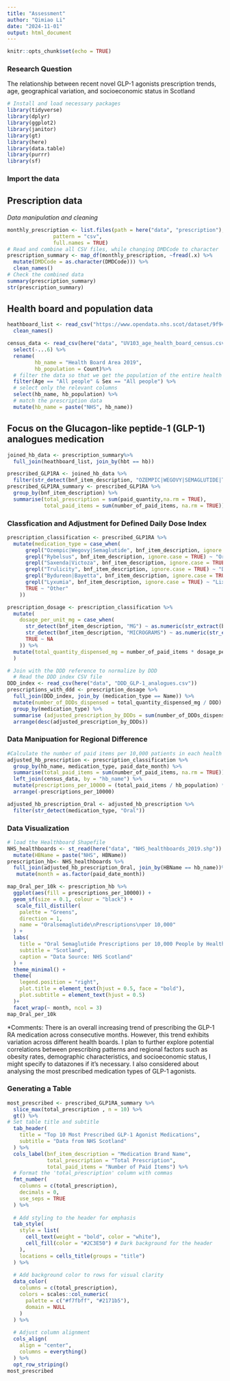 ```yaml
---
title: "Assessment"
author: "Qimiao Li"
date: "2024-11-01"
output: html_document
---
```


```r
knitr::opts_chunk$set(echo = TRUE)
```

### Research Question
The relationship between recent novel GLP-1 agonists prescription trends, age, geographical variation, and socioeconomic status in Scotland


```r
# Install and load necessary packages
library(tidyverse)
library(dplyr)
library(ggplot2)
library(janitor) 
library(gt) 
library(here) 
library(data.table)
library(purrr) 
library(sf)
```

### Import the data

## Prescription data 
*Data manipulation and cleaning*
```r
monthly_prescription <- list.files(path = here("data", "prescription"),
               pattern = "csv",
               full.names = TRUE) 
# Read and combine all CSV files, while changing DMDCode to character
prescription_summary <- map_df(monthly_prescription, ~fread(.x) %>%
  mutate(DMDCode = as.character(DMDCode))) %>%   
  clean_names()
# Check the combined data
summary(prescription_summary)
str(prescription_summary)
```

## Health board and population data 
```r
heathboard_list <- read_csv("https://www.opendata.nhs.scot/dataset/9f942fdb-e59e-44f5-b534-d6e17229cc7b/resource/652ff726-e676-4a20-abda-435b98dd7bdc/download/hb14_hb19.csv") %>% 
  clean_names()

census_data <- read_csv(here("data", "UV103_age_health_board_census.csv"), skip = 10) %>% 
  select(-...6) %>% 
  rename(
         hb_name = "Health Board Area 2019",
         hb_population = Count)%>% 
  # filter the data so that we get the population of the entire health board
  filter(Age == "All people" & Sex == "All people") %>% 
  # select only the relevant columns
  select(hb_name, hb_population) %>% 
  # match the prescription data
  mutate(hb_name = paste("NHS", hb_name))
```

## Focus on the Glucagon-like peptide-1 (GLP-1) analogues medication
```r
joined_hb_data <- prescription_summary%>% 
  full_join(heathboard_list, join_by(hbt == hb))

prescribed_GLP1RA <- joined_hb_data %>% 
  filter(str_detect(bnf_item_description, "OZEMPIC|WEGOVY|SEMAGLUTIDE|TRULICITY|SAXENDA|RYBELSUS|VICTOZA|BAYETTA|BYDUREON|LYXUMIA")) 
prescribed_GLP1RA_summary <- prescribed_GLP1RA %>% 
  group_by(bnf_item_description) %>%
  summarise(total_prescription = sum(paid_quantity,na.rm = TRUE),
            total_paid_items = sum(number_of_paid_items, na.rm = TRUE))

```

### Classfication and Adjustment for Defined Daily Dose Index
```r
prescription_classification <- prescribed_GLP1RA %>% 
  mutate(medication_type = case_when(
      grepl("Ozempic|Wegovy|Semaglutide", bnf_item_description, ignore.case = TRUE) ~ "Semaglutide",
      grepl("Rybelsus", bnf_item_description, ignore.case = TRUE) ~ "Oral semaglutide",
      grepl("Saxenda|Victoza", bnf_item_description, ignore.case = TRUE) ~ "Liraglutide",
      grepl("Trulicity", bnf_item_description, ignore.case = TRUE) ~ "Dulaglutide",
      grepl("Bydureon|Bayetta", bnf_item_description, ignore.case = TRUE) ~ "Exenatide",
      grepl("Lyxumia", bnf_item_description, ignore.case = TRUE) ~ "Lixisenatide",
      TRUE ~ "Other"
    )) 

prescription_dosage <- prescription_classification %>%
  mutate(
    dosage_per_unit_mg = case_when(
      str_detect(bnf_item_description, "MG") ~ as.numeric(str_extract(bnf_item_description, "\\d+(\\.\\d+)?(?=MG)")),
      str_detect(bnf_item_description, "MICROGRAMS") ~ as.numeric(str_extract(bnf_item_description, "\\d+(\\.\\d+)?(?=MICROGRAMS)")) / 1000, 
      TRUE ~ NA
    )) %>% 
  mutate(total_quantity_dispensed_mg = number_of_paid_items * dosage_per_unit_mg
  )

# Join with the DDD reference to normalize by DDD
  # Read the DDD index CSV file
DDD_index <- read_csv(here("data", "DDD_GLP-1_analogues.csv"))
prescriptions_with_ddd <- prescription_dosage %>%
  full_join(DDD_index, join_by (medication_type == Name)) %>% 
  mutate(number_of_DDDs_dispensed = total_quantity_dispensed_mg / DDD) %>% 
  group_by(medication_type) %>% 
  summarise (adjusted_prescription_by_DDDs = sum(number_of_DDDs_dispensed)) %>% 
  arrange(desc(adjusted_prescription_by_DDDs))

```
### Data Manipuation for Regional Difference
```r
#Calculate the number of paid items per 10,000 patients in each health board. 
adjusted_hb_prescription <- prescription_classification %>%
  group_by(hb_name, medication_type, paid_date_month) %>%
  summarise(total_paid_items = sum(number_of_paid_items, na.rm = TRUE)) %>%
  left_join(census_data, by = "hb_name") %>%
  mutate(prescriptions_per_10000 = (total_paid_items / hb_population) * 10000) %>% 
  arrange(-prescriptions_per_10000)

adjusted_hb_prescription_Oral <- adjusted_hb_prescription %>% 
  filter(str_detect(medication_type, "Oral"))

```
### Data Visualization
```r
# load the Healthboard Shapefile
NHS_healthboards <- st_read(here("data", "NHS_healthboards_2019.shp")) %>% 
  mutate(HBName = paste("NHS", HBName))
prescription_hb<- NHS_healthboards %>%
  full_join(adjusted_hb_prescription_Oral, join_by(HBName == hb_name))%>% 
   mutate(month = as.factor(paid_date_month))

map_Oral_per_10k <- prescription_hb %>%
  ggplot(aes(fill = prescriptions_per_10000)) + 
  geom_sf(size = 0.1, colour = "black") +
   scale_fill_distiller(
    palette = "Greens", 
    direction = 1,
    name = "Oralsemaglutide\nPrescriptions\nper 10,000"
  ) +
  labs(
    title = "Oral Semaglutide Prescriptions per 10,000 People by Health Board",
    subtitle = "Scotland",
    caption = "Data Source: NHS Scotland"
  ) +
  theme_minimal() +
  theme(
    legend.position = "right",
    plot.title = element_text(hjust = 0.5, face = "bold"),
    plot.subtitle = element_text(hjust = 0.5)
  )+
  facet_wrap(~ month, ncol = 3) 
map_Oral_per_10k
```

*Comments: There is an overall increasing trend of prescribing the GLP-1 RA medication across consecutive months. However, this trend exhibits variation across different health boards.  I plan to further explore potential correlations between prescribing patterns and regional factors such as obesity rates, demographic characteristics, and socioeconomic status, I might specify to datazones if it's necessary. I also considered about analysing the most prescribed medication types of GLP-1 agonists.


### Generating a Table
```r
most_prescribed <- prescribed_GLP1RA_summary %>% 
  slice_max(total_prescription , n = 10) %>% 
  gt() %>% 
# Set table title and subtitle
  tab_header(
    title = "Top 10 Most Prescribed GLP-1 Agonist Medications",
    subtitle = "Data from NHS Scotland"
  ) %>%
  cols_label(bnf_item_description = "Medication Brand Name",
             total_prescription = "Total Prescription",
             total_paid_items = "Number of Paid Items") %>% 
  # Format the 'total_prescription' column with commas
  fmt_number(
    columns = c(total_prescription),
    decimals = 0,
    use_seps = TRUE
  ) %>%
  
  # Add styling to the header for emphasis
  tab_style(
    style = list(
      cell_text(weight = "bold", color = "white"),
      cell_fill(color = "#2C3E50") # Dark background for the header
    ),
    locations = cells_title(groups = "title")
  ) %>%
  
  # Add background color to rows for visual clarity
  data_color(
    columns = c(total_prescription),
    colors = scales::col_numeric(
      palette = c("#f7fbff", "#2171b5"),
      domain = NULL
    )
  ) %>%
  
  # Adjust column alignment
  cols_align(
    align = "center",
    columns = everything()
  ) %>%
  opt_row_striping()
most_prescribed

```